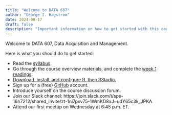 ```yaml
---
title: "Welcome to DATA 607"
author: "George I. Hagstrom"
date: 2024-08-17
draft: false
description: "Important information on how to get started with this course. Please read this post carefully."
---
```



Welcome to DATA 607, Data Acquisition and Management.

Here is what you should do to get started:

* Read the [syllabus](course/syllabus).
* Go through the course overview materials, and complete the [week 1 readings](modules/module1).
* [Download, install, and configure R, then RStudio.](course/software)
* Sign up for a (free) [GitHub](https://github.com/) account.
* Introduce yourself on the course discussion forum.
* Join our Slack channel: https://join.slack.com/t/sps-16h7212/shared_invite/zt-1ni7pxv75-1WmKD8xJ~udY65c3k_JPKA
* Attend our first meetup on Wednesday at 6:45 p.m. ET.




